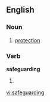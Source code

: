 ==English==

===Noun===
{{en-noun|-}}

# [[protection]]

===Verb===
'''safeguarding'''

# {{present participle of|[[safeguard]]}}

[[vi:safeguarding]]